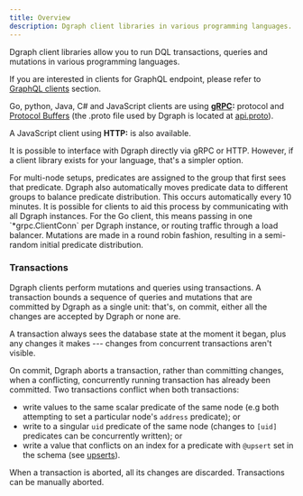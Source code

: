 ```yaml
---
title: Overview
description: Dgraph client libraries in various programming languages.
---
```


Dgraph client libraries allow you to run DQL transactions, queries and mutations
in various programming languages.

If you are interested in clients for GraphQL endpoint, please refer to
[GraphQL clients](./graphql-clients) section.

Go, python, Java, C# and JavaScript clients are using
**[gRPC](http://www.grpc.io/):** protocol and
[Protocol Buffers](https://developers.google.com/protocol-buffers) (the .proto
file used by Dgraph is located at
[api.proto](https://github.com/hypermodeinc/dgo/blob/main/protos/api.proto)).

A JavaScript client using **HTTP:** is also available.

It is possible to interface with Dgraph directly via gRPC or HTTP. However, if a
client library exists for your language, that's a simpler option.

<Tip>
  For multi-node setups, predicates are assigned to the group that first sees
  that predicate. Dgraph also automatically moves predicate data to different
  groups to balance predicate distribution. This occurs automatically every 10
  minutes. It is possible for clients to aid this process by communicating with
  all Dgraph instances. For the Go client, this means passing in one
  `*grpc.ClientConn` per Dgraph instance, or routing traffic through a load
  balancer. Mutations are made in a round robin fashion, resulting in a
  semi-random initial predicate distribution.
</Tip>

### Transactions

Dgraph clients perform mutations and queries using transactions. A transaction
bounds a sequence of queries and mutations that are committed by Dgraph as a
single unit: that's, on commit, either all the changes are accepted by Dgraph or
none are.

A transaction always sees the database state at the moment it began, plus any
changes it makes --- changes from concurrent transactions aren't visible.

On commit, Dgraph aborts a transaction, rather than committing changes, when a
conflicting, concurrently running transaction has already been committed. Two
transactions conflict when both transactions:

- write values to the same scalar predicate of the same node (e.g both
  attempting to set a particular node's `address` predicate); or
- write to a singular `uid` predicate of the same node (changes to `[uid]`
  predicates can be concurrently written); or
- write a value that conflicts on an index for a predicate with `@upsert` set in
  the schema (see [upserts](./howto/upserts.md)).

When a transaction is aborted, all its changes are discarded. Transactions can
be manually aborted.
